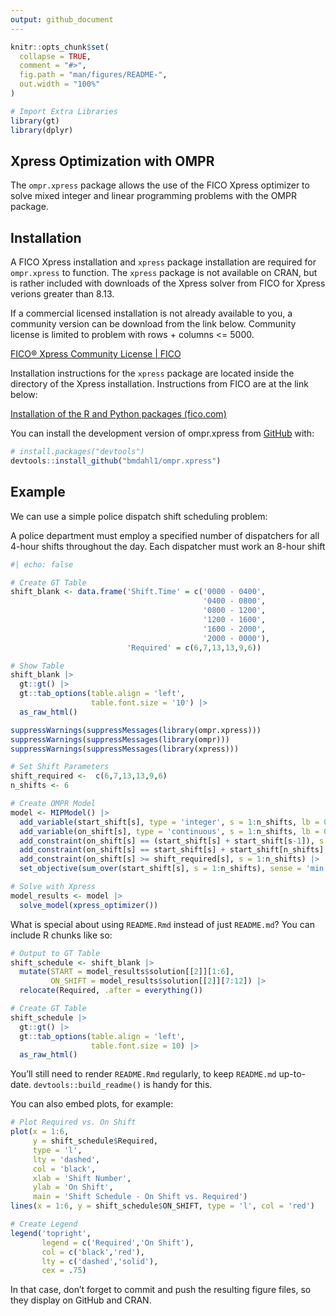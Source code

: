 ```yaml
---
output: github_document
---
```


<!-- README.md is generated from README.Rmd. Please edit that file -->

```r
knitr::opts_chunk$set(
  collapse = TRUE,
  comment = "#>",
  fig.path = "man/figures/README-",
  out.width = "100%"
)

# Import Extra Libraries
library(gt)
library(dplyr)

```

## Xpress Optimization with OMPR

<!-- badges: start -->

<!-- badges: end -->

The `ompr.xpress` package allows the use of the FICO Xpress optimizer to solve mixed integer and linear programming problems with the OMPR package.

## Installation

A FICO Xpress installation and `xpress` package installation are required for `ompr.xpress` to function. The `xpress` package is not available on CRAN, but is rather included with downloads of the Xpress solver from FICO for Xpress verions greater than 8.13.

If a commercial licensed installation is not already available to you, a community version can be download from the link below. Community license is limited to problem with rows + columns \<= 5000.

[FICO® Xpress Community License \| FICO](https://www.fico.com/en/fico-xpress-community-license)

Installation instructions for the `xpress` package are located inside the directory of the Xpress installation. Instructions from FICO are at the link below:

[Installation of the R and Python packages (fico.com)](https://www.fico.com/fico-xpress-optimization/docs/dms2021-04/installguide/dhtml/chapinst1_sec_secrpython.html?scroll=ssecr)

You can install the development version of ompr.xpress from [GitHub](https://github.com/) with:

``` r
# install.packages("devtools")
devtools::install_github("bmdahl1/ompr.xpress")
```

## Example

We can use a simple police dispatch shift scheduling problem:

A police department must employ a specified number of dispatchers for all 4-hour shifts throughout the day. Each dispatcher must work an 8-hour shift

```r
#| echo: false

# Create GT Table
shift_blank <- data.frame('Shift.Time' = c('0000 - 0400',
                                           '0400 - 0800',
                                           '0800 - 1200',
                                           '1200 - 1600',
                                           '1600 - 2000',
                                           '2000 - 0000'),
                          'Required' = c(6,7,13,13,9,6))

# Show Table
shift_blank |> 
  gt::gt() |> 
  gt::tab_options(table.align = 'left',
                  table.font.size = '10') |> 
  as_raw_html()

```

```r
suppressWarnings(suppressMessages(library(ompr.xpress)))
suppressWarnings(suppressMessages(library(ompr)))
suppressWarnings(suppressMessages(library(xpress)))

# Set Shift Parameters
shift_required <-  c(6,7,13,13,9,6)
n_shifts <- 6

# Create OMPR Model
model <- MIPModel() |> 
  add_variable(start_shift[s], type = 'integer', s = 1:n_shifts, lb = 0) |> 
  add_variable(on_shift[s], type = 'continuous', s = 1:n_shifts, lb = 0) |> 
  add_constraint(on_shift[s] == (start_shift[s] + start_shift[s-1]), s = 2:n_shifts) |>
  add_constraint(on_shift[s] == start_shift[s] + start_shift[n_shifts], s = 1) |> 
  add_constraint(on_shift[s] >= shift_required[s], s = 1:n_shifts) |> 
  set_objective(sum_over(start_shift[s], s = 1:n_shifts), sense = 'min')

# Solve with Xpress
model_results <- model |> 
  solve_model(xpress_optimizer())

```

What is special about using `README.Rmd` instead of just `README.md`? You can include R chunks like so:

```r

# Output to GT Table
shift_schedule <- shift_blank |> 
  mutate(START = model_results$solution[[2]][1:6],
         ON_SHIFT = model_results$solution[[2]][7:12]) |> 
  relocate(Required, .after = everything())

# Create GT Table
shift_schedule |> 
  gt::gt() |> 
  gt::tab_options(table.align = 'left', 
                  table.font.size = 10) |> 
  as_raw_html()

```

You'll still need to render `README.Rmd` regularly, to keep `README.md` up-to-date. `devtools::build_readme()` is handy for this.

You can also embed plots, for example:

```r

# Plot Required vs. On Shift
plot(x = 1:6, 
     y = shift_schedule$Required, 
     type = 'l', 
     lty = 'dashed', 
     col = 'black',
     xlab = 'Shift Number',
     ylab = 'On Shift',
     main = 'Shift Schedule - On Shift vs. Required')
lines(x = 1:6, y = shift_schedule$ON_SHIFT, type = 'l', col = 'red')

# Create Legend
legend('topright',
       legend = c('Required','On Shift'),
       col = c('black','red'),
       lty = c('dashed','solid'),
       cex = .75)

```

In that case, don't forget to commit and push the resulting figure files, so they display on GitHub and CRAN.
